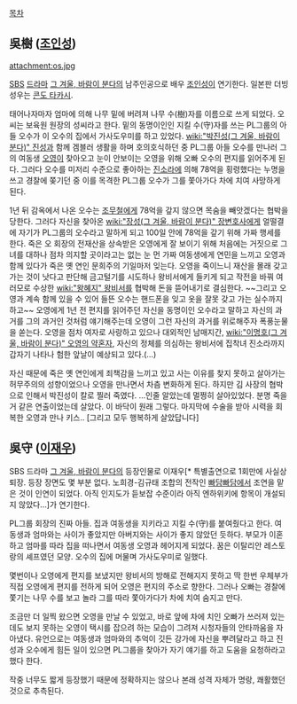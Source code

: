[[목차]]

== 吳樹 ([[조인성]]) ==
attachment:os.jpg

[[SBS]] [[드라마]] [[그 겨울, 바람이 분다]]의 남주인공으로 배우 [[조인성]]이 연기한다. 일본판 더빙 성우는 [[콘도 타카시]].

태어나자마자 엄마에 의해 나무 밑에 버려져 나무 수(樹)자를 이름으로 쓰게 되었다. 오씨는 보육원 원장의 성씨라고 한다. 밑의 동명이인인 지킬 수(守)자를 쓰는 PL그룹의 아들 오수가 이 오수의 집에서 가사도우미를 하고 있었다. [[wiki:"박진성(그 겨울, 바람이 분다)" 진성]]과 함께 겜블러 생활을 하며 호의호식하던 중 PL그룹 아들 오수를 만나러 그의 여동생 [[오영]]이 찾아오고 눈이 안보이는 오영을 위해 오빠 오수의 편지를 읽어주게 된다. 그러다 오수를 미저리 수준으로 좋아하는 [[진소라]]에 의해 78억을 횡령했다는 누명을 쓰고 경찰에 쫒기던 중 이를 목격한 PL그룹 오수가 그를 쫓아가다 차에 치여 사망하게 된다.

1년 뒤 감옥에서 나온 오수는 [[조무철]]에게 78억을 갚지 않으면 목숨을 빼앗겠다는 협박을 당한다. 그러다 자신을 찾아온 [[wiki:"장성(그 겨울, 바람이 분다)" 장변호사]]에게 얼떨결에 자기가 PL그룹의 오수라고 말하게 되고 100일 안에 78억을 갚기 위해 가짜 행세를 한다. 죽은 오 회장의 전재산을 상속받은 오영에게 잘 보이기 위해 처음에는 거짓으로 그녀를 대하나 점차 의지할 곳이라고는 없는 눈 먼 가짜 여동생에게 연민을 느끼고 오영과 함께 있다가 죽은 옛 연인 문희주의 기일마저 잊는다. 오영을 죽이느니 재산을 몰래 갖고 가는 것이 낫다고 판단해 금고털기를 시도하나 왕비서에게 들키게 되고 작전을 바꿔 여러모로 수상한 [[wiki:"왕혜지" 왕비서]]를 협박해 돈을 뜯어내기로 결심한다. ~~그리고 오영과 계속 함께 있을 수 있어 들뜬 오수는 핸드폰을 잊고 옷을 잘못 갖고 가는 실수까지 하고~~ 오영에게 1년 전 편지를 읽어주던 자신을 동명이인 오수라고 말하고 자신의 과거를 그의 과거인 것처럼 얘기해주는데 오영이 그런 자신의 과거를 위로해주자 폭풍눈물을 쏟는다. 오영을 점차 여자로 사랑하고 있으나 대외적인 남매지간, [[wiki:"이명호(그 겨울, 바람이 분다)" 오영의 약혼자]], 자신의 정체를 의심하는 왕비서에 집착녀 진소라까지 갑자기 나타나 험한 앞날이 예상되고 있다.(...)

자신 때문에 죽은 옛 연인에게 죄책감을 느끼고 있고 사는 이유를 찾지 못하고 살아가는 허무주의의 성향이었으나 오영을 만나면서 차츰 변화하게 된다. 하지만 김 사장의 협박으로 인해서  박진성이 칼로 찔러 죽였다.
...인줄 알았는데 멀쩡히 살아있었다. 분명 죽을 거 같은 연출이었는데 살았다. 이 바닥이 원래 그렇다. 
마지막에 수술을 받아 시력을 회복한 오영과 만나 키스.. [그리고 모두 행복하게 살았답니다]
 

== 吳守 ([[이재우]]) ==
SBS 드라마 [[그 겨울, 바람이 분다]]의 등장인물로 이재우[* 특별출연으로 1회만에 사실상 퇴장. 등장 장면도 몇 부분 없다. 노희경-김규태 조합의 전작인 [[빠담빠담]]에서 조연을 맡은 것이 인연이 되었다. 아직 인지도가 듣보잡 수준이라 아직 엔하위키에 항목이 개설되지 않았다…]가 연기한다.

PL그룹 회장의 진짜 아들. 집과 여동생을 지키라고 지킬 수(守)를 붙여줬다고 한다. 여동생과 엄마와는 사이가 좋았지만 아버지와는 사이가 좋지 않았던 듯하다. 부모가 이혼하고 엄마를 따라 집을 떠나면서 여동생 오영과 헤어지게 되었다. 꿈은 이탈리안 레스토랑의 셰프였던 모양. 오수의 집에 머물며 가사도우미로 일했다. 

몇번이나 오영에게 편지를 보냈지만 왕비서의 방해로 전해지지 못하고 딱 한번 우체부가 직접 오영에게 편지를 전하게 되어 오영은 편지의 주소로 향한다. 그러나 오빠는 경찰에 쫓기는 나무 수를 보고 놀라 그를 따라 쫓아가다가 차에 치여 숨지고 만다. 

조금만 더 일찍 왔으면 오영을 만날 수 있었고, 바로 앞에 차에 치인 오빠가 쓰러져 있는데도 보지 못하는 오영이 택시를 잡으려 하는 모습이 그려져 시청자들의 안타까움을 자아냈다. 유언으로는 여동생과 엄마와의 추억이 깃든 강가에 자신을 뿌려달라고 하고 진성과 오수에게 힘든 일이 있으면 PL그룹을 찾아가 자기 얘기를 하고 도움을 요청하라고 했다 한다.

작중 너무도 짧게 등장했기 때문에 정확하지는 않으나 본래 성격 자체가 명랑, 쾌활했던 것으로 추측된다.
